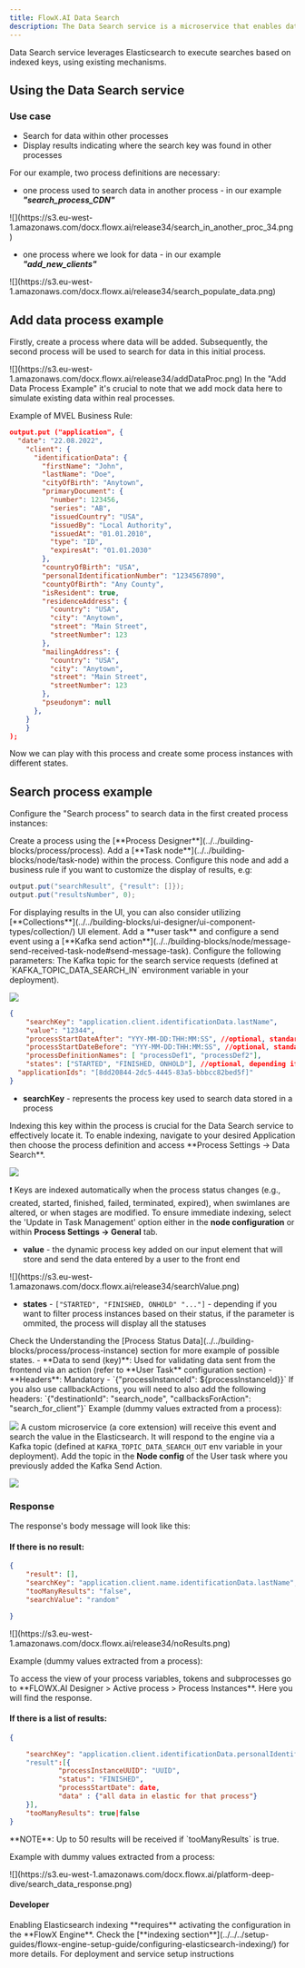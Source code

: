 ```yaml
---
title: FlowX.AI Data Search
description: The Data Search service is a microservice that enables data searches within other processes in an aplication or within other processes from other applications. It facilitates the creation of processes capable of conducting searches and retrieving data by utilizing Kafka actions in tandem with Elasticsearch mechanisms.
---
```

<Tip>
Data Search service leverages Elasticsearch to execute searches based on indexed keys, using existing mechanisms.
</Tip>

## Using the Data Search service

### Use case

- Search for data within other processes
- Display results indicating where the search key was found in other processes

For our example, two process definitions are necessary:

- one process used to search data in another process - in our example ***"search_process_CDN"***

<Frame>
![](https://s3.eu-west-1.amazonaws.com/docx.flowx.ai/release34/search_in_another_proc_34.png)
</Frame>




- one process where we look for data - in our example ***"add_new_clients"***

<Frame>
![](https://s3.eu-west-1.amazonaws.com/docx.flowx.ai/release34/search_populate_data.png)
</Frame>

## Add data process example

Firstly, create a process where data will be added. Subsequently, the second process will be used to search for data in this initial process.

<Frame>
![](https://s3.eu-west-1.amazonaws.com/docx.flowx.ai/release34/addDataProc.png)
</Frame>

<Warning>
In the "Add Data Process Example" it's crucial to note that we add mock data here to simulate existing data within real processes.
</Warning>

Example of MVEL Business Rule:

```json
output.put ("application", {
  "date": "22.08.2022",
    "client": {
      "identificationData": {
        "firstName": "John",
        "lastName": "Doe",
        "cityOfBirth": "Anytown",
        "primaryDocument": {
          "number": 123456,
          "series": "AB",
          "issuedCountry": "USA",
          "issuedBy": "Local Authority",
          "issuedAt": "01.01.2010",
          "type": "ID",
          "expiresAt": "01.01.2030"
        },
        "countryOfBirth": "USA",
        "personalIdentificationNumber": "1234567890",
        "countyOfBirth": "Any County",
        "isResident": true,
        "residenceAddress": {
          "country": "USA",
          "city": "Anytown",
          "street": "Main Street",
          "streetNumber": 123
        },
        "mailingAddress": {
          "country": "USA",
          "city": "Anytown",
          "street": "Main Street",
          "streetNumber": 123
        },
        "pseudonym": null
      },
    }
    }
);
```

Now we can play with this process and create some process instances with different states.

## Search process example

Configure the "Search process" to search data in the first created process instances:

<Steps>
<Step title ="Create process">
Create a process using the [**Process Designer**](../../building-blocks/process/process).
</Step>
<Step title ="Displaying the results (optional)">
Add a [**Task node**](../../building-blocks/node/task-node) within the process. Configure this node and add a business rule if you want to customize the display of results, e.g:

```java
output.put("searchResult", {"result": []});
output.put("resultsNumber", 0);
```

<Tip>
For displaying results in the UI, you can also consider utilizing [**Collections**](../../building-blocks/ui-designer/ui-component-types/collection/) UI element.
</Tip>
</Step>

<Step title ="Configure the search node">
Add a **user task** and configure a send event using a [**Kafka send action**](../../building-blocks/node/message-send-received-task-node#send-message-task). Configure the following parameters:

<AccordionGroup>
<Accordion title ="Topic name">
The Kafka topic for the search service requests (defined at `KAFKA_TOPIC_DATA_SEARCH_IN` environment variable in your deployment).

![](https://s3.eu-west-1.amazonaws.com/docx.flowx.ai/release34/search_in_topic.png)

</Accordion>
<Accordion title="Body message">

```json
{
	"searchKey": "application.client.identificationData.lastName",
	"value": "12344",
	"processStartDateAfter": "YYY-MM-DD:THH:MM:SS", //optional, standard ISO 8601 date format
	"processStartDateBefore": "YYY-MM-DD:THH:MM:SS", //optional, standard ISO 8601 date format
	"processDefinitionNames": [ "processDef1", "processDef2"],
	"states": ["STARTED", "FINISHED, ONHOLD"], //optional, depending if you want to filter process instances based on their status, if the parameter is ommited, the process will display all the statuses
  "applicationIds": "[8dd20844-2dc5-4445-83a5-bbbcc82bed5f]"
}
```

* **searchKey** - represents the process key used to search data stored in a process

<Warning>
Indexing this key within the process is crucial for the Data Search service to effectively locate it. To enable indexing, navigate to your desired Application then choose the process definition and access **Process Settings → Data Search**.

![](https://s3.eu-west-1.amazonaws.com/docx.flowx.ai/4.5/Screenshot%202024-11-19%20at%2018.37.53.png)

❗️ Keys are indexed automatically when the process status changes (e.g., created, started, finished, failed, terminated, expired), when swimlanes are altered, or when stages are modified. To ensure immediate indexing, select the 'Update in Task Management' option either in the **node configuration** or within **Process Settings → General** tab.
</Warning>

* **value** - the dynamic process key added on our input element that will store and send the data entered by a user to the front end

<Frame>
![](https://s3.eu-west-1.amazonaws.com/docx.flowx.ai/release34/searchValue.png)
</Frame>

* **states** - `["STARTED", "FINISHED, ONHOLD" "..."]` - depending if you want to filter process instances based on their status, if the parameter is ommited, the process will display all the statuses

<Info>
Check the Understanding the [Process Status Data](../../building-blocks/process/process-instance) section for more example of possible states.
</Info>

</Accordion>

<Accordion title="Data to send">
- **Data to send (key)**: Used for validating data sent from the frontend via an action (refer to **User Task** configuration section) 
</Accordion>
<Accordion title ="Advanced configuration (Headers)">
- **Headers**: Mandatory - `{"processInstanceId": ${processInstanceId}}`

<Check>
If you also use callbackActions, you will need to also add the following headers:
`{"destinationId": "search_node", "callbacksForAction": "search_for_client"}`
</Check>
</Accordion>
</AccordionGroup>


<Info>
Example (dummy values extracted from a process):

![](https://s3.eu-west-1.amazonaws.com/docx.flowx.ai/release34/body_message_search_service.png)
</Info>
</Step>
<Step title ="Performing the search">
A custom microservice (a core extension) will receive this event and search the value in the Elasticsearch.
</Step>
<Step title ="Receiving the response">
It will respond to the engine via a Kafka topic (defined at `KAFKA_TOPIC_DATA_SEARCH_OUT` env variable in your deployment). Add the topic in the **Node config** of the User task where you previously added the Kafka Send Action.

<Frame>

![](https://s3.eu-west-1.amazonaws.com/docx.flowx.ai/release34/search_result_topic.png)

</Frame>

</Step>
</Steps>

### Response

The response's body message will look like this:

####  If there is no result:

```json
{
	"result": [],
	"searchKey": "application.client.name.identificationData.lastName",
	"tooManyResults": "false",
	"searchValue": "random"

}
```
<Frame>
![](https://s3.eu-west-1.amazonaws.com/docx.flowx.ai/release34/noResults.png)
</Frame>

Example (dummy values extracted from a process):

<Tip>
To access the view of your process variables, tokens and subprocesses go to **FLOWX.AI Designer > Active process > Process Instances**. Here you will find the response.
</Tip>

    
####  If there is a list of results:

```json
{

	"searchKey": "application.client.identificationData.personalIdentificationNumber"
	"result":[{
			"processInstanceUUID": "UUID",
			"status": "FINISHED",
			"processStartDate": date,
			"data" : {"all data in elastic for that process"}
	}],
	"tooManyResults": true|false
}
```

<Info>
**NOTE**: Up to 50 results will be received if `tooManyResults` is true.
</Info>

Example with dummy values extracted from a process:

<Frame>
![](https://s3.eu-west-1.amazonaws.com/docx.flowx.ai/platform-deep-dive/search_data_response.png)
</Frame>


#### Developer

<Warning>
Enabling Elasticsearch indexing **requires** activating the configuration in the **FlowX Engine**. Check the [**indexing section**](../../../setup-guides/flowx-engine-setup-guide/configuring-elasticsearch-indexing/) for more details.
</Warning>

<Card title="Data Search setup guide" href="../../../setup-guides/search-data-service-setup-guide" icon="gears">
For deployment and service setup instructions
</Card>